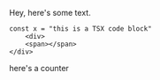 
Hey, here's some text.


```tsx {1-2, 3}
const x = "this is a TSX code block"
	<div>
	<span></span>
</div>
```

here's a counter <Counter/>

